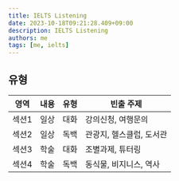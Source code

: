 ```yaml
---
title: IELTS Listening
date: 2023-10-18T09:21:28.409+09:00
description: IELTS Listening
authors: me
tags: [me, ielts]
---
```


## 유형

| 영역  | 내용 | 유형 | 빈출 주제                |
| ----- | ---- | ---- | ------------------------ |
| 섹션1 | 일상 | 대화 | 강의신청, 여행문의       |
| 섹션2 | 일상 | 독백 | 관광지, 헬스클럽, 도서관 |
| 섹션3 | 학술 | 대화 | 조별과제, 튜터링         |
| 섹션4 | 학술 | 독백 | 동식물, 비지니스, 역사   |
